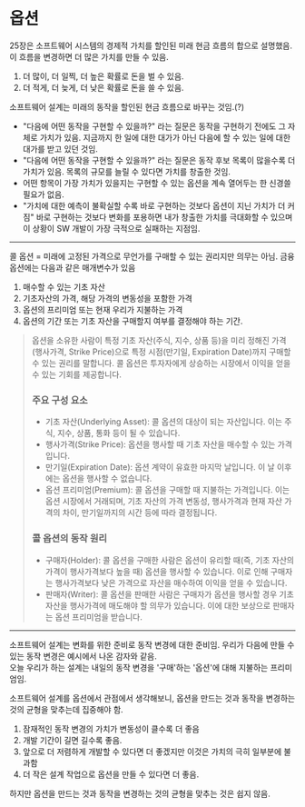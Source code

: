 # 옵션

25장은 소프트웨어 시스템의 경제적 가치를 할인된 미래 현금 흐름의 합으로 설명했음.  
이 흐름을 변경하면 더 많은 가치를 만들 수 있음.

1. 더 많이, 더 일찍, 더 높은 확률로 돈을 벌 수 있음.
2. 더 적게, 더 늦게, 더 낮은 확률로 돈을 쓸 수 있음.

소프트웨어 설계는 미래의 동작을 할인된 현금 흐름으로 바꾸는 것임.(?)

- "다음에 어떤 동작을 구현할 수 있을까?" 라는 질문은 동작을 구현하기 전에도 그 자체로 가치가 있음. 지금까지 한 일에 대한 대가가 아닌 다음에 할 수 있는 일에 대한 대가를 받고 있던 것임.
- "다음에 어떤 동작을 구현할 수 있을까?" 라는 질문은 동작 후보 목록이 많을수록 더 가치가 있음. 목록의 규모를 늘릴 수 있다면 가치를 창출한 것임.
- 어떤 항목이 가장 가치가 있을지는 구현할 수 있는 옵션을 계속 열어두는 한 신경쓸 필요가 없음.
- "가치에 대한 예측이 불확실할 수록 바로 구현하는 것보다 옵션이 지닌 가치가 더 커짐" 바로 구현하는 것보다 변화를 포용하면 내가 창출한 가치를 극대화할 수 있으며 이 상황이 SW 개발이 가장 극적으로 실패하는 지점임.

---

콜 옵션 = 미래에 고정된 가격으로 무언가를 구매할 수 있는 권리지만 의무는 아님. 금융 옵션에는 다음과 같은 매개변수가 있음

1. 매수할 수 있는 기초 자산
2. 기초자산의 가격, 해당 가격의 변동성을 포함한 가격
3. 옵션의 프리미엄 또는 현재 우리가 지불하는 가격
4. 옵션의 기간 또는 기초 자산을 구매할지 여부를 결정해야 하는 기간.

> 옵션을 소유한 사람이 특정 기초 자산(주식, 지수, 상품 등)을 미리 정해진 가격(행사가격, Strike Price)으로 특정 시점(만기일, Expiration Date)까지 구매할 수 있는 권리를 말합니다. 콜 옵션은 투자자에게 상승하는 시장에서 이익을 얻을 수 있는 기회를 제공합니다.
>
> ### 주요 구성 요소
>
> - 기초 자산(Underlying Asset): 콜 옵션의 대상이 되는 자산입니다. 이는 주식, 지수, 상품, 통화 등이 될 수 있습니다.
> - 행사가격(Strike Price): 옵션을 행사할 때 기초 자산을 매수할 수 있는 가격입니다.
> - 만기일(Expiration Date): 옵션 계약이 유효한 마지막 날입니다. 이 날 이후에는 옵션을 행사할 수 없습니다.
> - 옵션 프리미엄(Premium): 콜 옵션을 구매할 때 지불하는 가격입니다. 이는 옵션 시장에서 거래되며, 기초 자산의 가격 변동성, 행사가격과 현재 자산 가격의 차이, 만기일까지의 시간 등에 따라 결정됩니다.
>
> ### 콜 옵션의 동작 원리
>
> - 구매자(Holder): 콜 옵션을 구매한 사람은 옵션이 유리할 때(즉, 기초 자산의 가격이 행사가격보다 높을 때) 옵션을 행사할 수 있습니다. 이로 인해 구매자는 행사가격보다 낮은 가격으로 자산을 매수하여 이익을 얻을 수 있습니다.
> - 판매자(Writer): 콜 옵션을 판매한 사람은 구매자가 옵션을 행사할 경우 기초 자산을 행사가격에 매도해야 할 의무가 있습니다. 이에 대한 보상으로 판매자는 옵션 프리미엄을 받습니다.

---

소프트웨어 설계는 변화를 위한 준비로 동작 변경에 대한 준비임. 우리가 다음에 만들 수 있는 동작 변경은 예시에서 나온 감자와 같음.  
오늘 우리가 하는 설계는 내일의 동작 변경을 '구매'하는 '옵션'에 대해 지불하는 프리미엄임.

소프트웨어 설계를 옵션에서 관점에서 생각해보니, 옵션을 만드는 것과 동작을 변경하는 것의 균형을 맞추는데 집중해야 함.

1. 잠재적인 동작 변경의 가치가 변동성이 클수록 더 좋음
2. 개발 기간이 길면 길수록 좋음.
3. 앞으로 더 저렴하게 개발할 수 있다면 더 좋겠지만 이것은 가치의 극히 일부분에 불과함
4. 더 작은 설계 작업으로 옵션을 만들 수 있다면 더 좋음.

하지만 옵션을 만드는 것과 동작을 변경하는 것의 균형을 맞추는 것은 쉽지 않음.
